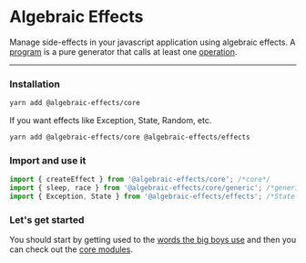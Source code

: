 # Algebraic Effects
Manage side-effects in your javascript application using algebraic effects. A [program](#lingo.program) is a pure generator that calls at least one [operation](#lingo.operation).

---


### Installation
```bash
yarn add @algebraic-effects/core
```

If you want effects like Exception, State, Random, etc.
```bash
yarn add @algebraic-effects/core @algebraic-effects/effects
```


### Import and use it
```js
import { createEffect } from '@algebraic-effects/core'; /*core*/
import { sleep, race } from '@algebraic-effects/core/generic'; /*generic effects*/
import { Exception, State } from '@algebraic-effects/effects'; /*State effect and Exception effect*/
```

### Let's get started
You should start by getting used to the [words the big boys use](#lingo) and then you can check out the [core modules](#core).
